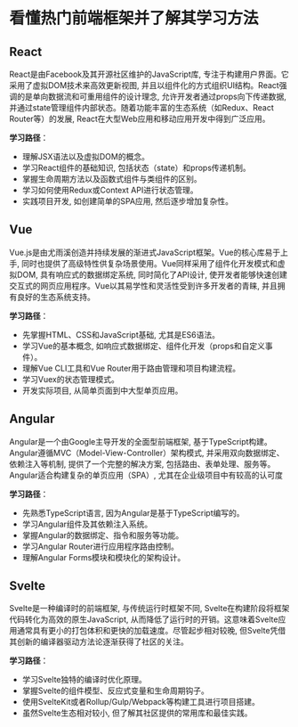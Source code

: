 # 看懂热门前端框架并了解其学习方法

## React

React是由Facebook及其开源社区维护的JavaScript库, 专注于构建用户界面。它采用了虚拟DOM技术来高效更新视图, 并且以组件化的方式组织UI结构。React强调的是单向数据流和可重用组件的设计理念, 允许开发者通过props向下传递数据, 并通过state管理组件内部状态。随着功能丰富的生态系统（如Redux、React Router等）的发展, React在大型Web应用和移动应用开发中得到广泛应用。

**学习路径**：

- 理解JSX语法以及虚拟DOM的概念。
- 学习React组件的基础知识, 包括状态（state）和props传递机制。
- 掌握生命周期方法以及函数式组件与类组件的区别。
- 学习如何使用Redux或Context API进行状态管理。
- 实践项目开发, 如创建简单的SPA应用, 然后逐步增加复杂性。

## Vue

Vue.js是由尤雨溪创造并持续发展的渐进式JavaScript框架。Vue的核心库易于上手, 同时也提供了高级特性供复杂场景使用。Vue同样采用了组件化开发模式和虚拟DOM, 具有响应式的数据绑定系统, 同时简化了API设计, 使开发者能够快速创建交互式的网页应用程序。Vue以其易学性和灵活性受到许多开发者的青睐, 并且拥有良好的生态系统支持。

**学习路径**：

- 先掌握HTML、CSS和JavaScript基础, 尤其是ES6语法。
- 学习Vue的基本概念, 如响应式数据绑定、组件化开发（props和自定义事件）。
- 理解Vue CLI工具和Vue Router用于路由管理和项目构建流程。
- 学习Vuex的状态管理模式。
- 开发实际项目, 从简单页面到中大型单页应用。

## Angular

Angular是一个由Google主导开发的全面型前端框架, 基于TypeScript构建。Angular遵循MVC（Model-View-Controller）架构模式, 并采用双向数据绑定、依赖注入等机制, 提供了一个完整的解决方案, 包括路由、表单处理、服务等。Angular适合构建复杂的单页应用（SPA）, 尤其在企业级项目中有较高的认可度

**学习路径**：

- 先熟悉TypeScript语言, 因为Angular是基于TypeScript编写的。
- 学习Angular组件及其依赖注入系统。
- 掌握Angular的数据绑定、指令和服务等功能。
- 学习Angular Router进行应用程序路由控制。
- 理解Angular Forms模块和模块化的架构设计。

## Svelte

Svelte是一种编译时的前端框架, 与传统运行时框架不同, Svelte在构建阶段将框架代码转化为高效的原生JavaScript, 从而降低了运行时的开销。这意味着Svelte应用通常具有更小的打包体积和更快的加载速度。尽管起步相对较晚, 但Svelte凭借其创新的编译器驱动方法论逐渐获得了社区的关注。

**学习路径**：

- 学习Svelte独特的编译时优化原理。
- 掌握Svelte的组件模型、反应式变量和生命周期钩子。
- 使用SvelteKit或者Rollup/Gulp/Webpack等构建工具进行项目搭建。
- 虽然Svelte生态相对较小, 但了解其社区提供的常用库和最佳实践。
